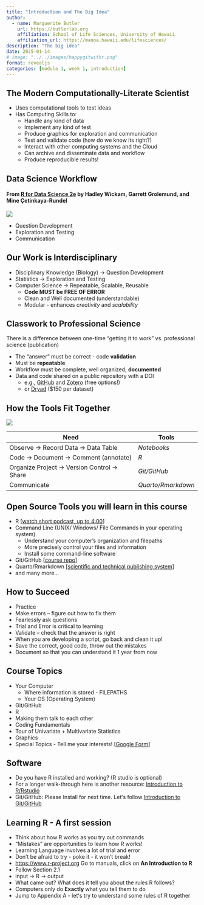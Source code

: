 ```yaml
---
title: "Introduction and The Big Idea"
author:
  - name: Marguerite Butler
    url: https://butlerlab.org
    affiliation: School of Life Sciences, University of Hawaii
    affiliation_url: https://manoa.hawaii.edu/lifesciences/
description: "The big idea"
date: 2025-01-14
# image: "../../images/happygitwithr.png"
format: revealjs
categories: [module 1, week 1, introduction]
---
```


## The Modern Computationally-Literate Scientist

::: {.incremental .scrollable}

- Uses computational tools to test ideas
- Has Computing Skills to:
  + Handle any kind of data
  + Implement any kind of test
  + Produce graphics for exploration and communication
  + Test and validate code (how do we know its right?)
  + Interact with other computing systems and the Cloud
  + Can archive and disseminate data and workflow
  + Produce reproducible results!

:::


## Data Science Workflow
#### From [R for Data Science 2e](https://r4ds.hadley.nz/) by Hadley Wickam, Garrett Grolemund, and Mine Çetinkaya-Rundel
[![](../../images/whole-game.png){fig-alt="R for Data Science"}](https://r4ds.hadley.nz/whole-game.html)

::: {.incremental}

- Question Development 
- Exploration and Testing 
- Communication

:::

## Our Work is Interdisciplinary

::: {.incremental}

- Disciplinary Knowledge (Biology) -> Question Development 
- Statistics -> Exploration and Testing 
- Computer Science -> Repeatable, Scalable, Reusable 
  + __Code MUST be FREE OF ERROR__
  + Clean and Well documented (understandable)
  + Modular - enhances _creativity_ and _scalability_

:::

## Classwork to Professional Science

There is a difference between one-time "getting it to work" vs. professional science (publication)

::: {.incremental}

- The "answer" must be correct - code __validation__
- Must be __repeatable__
- Workflow must be complete, well organized, __documented__
- Data and code shared on a public repository with a DOI 
  + e.g., [GitHub](https://github.com) and [Zotero](https://www.zotero.org) (free options!) 
  + or [Dryad](https://datadryad.org/stash) ($150 per dataset)
:::

## How the Tools Fit Together 
[![](../../images/whole-game.png){fig-alt="R for Data Science"}](https://r4ds.hadley.nz/whole-game.html)

::: {.nonincremental}

| Need | Tools |
|------|-------|
| Observe -> Record Data -> Data Table  | *Notebooks* |
| Code -> Document -> Comment (annotate) | *R* |
| Organize Project -> Version Control -> Share | *Git/GitHub* |
| Communicate |  *Quarto/Rmarkdown* |

:::

## Open Source Tools you will learn in this course
::: {.incremental}
- R \[[watch short podcast, up to 4:00](https://youtu.be/wzPRpyoNaa8?si=TxENkAoxZ_D8kHcJ)\]
- Command Line (UNIX/ Windows/ File Commands in your operating system)
  + Understand your computer's organization and filepaths
  + More precisely control your files and information
  + Install some command-line software
- Git/GitHub \[[course repo](https://github.com/mbutler808/rclass-2025)\]
- Quarto/Rmarkdown \[[scientific and technical publishing system](https://quarto.org)\]
- and many more...
:::

## How to Succeed 

::: {.nonincremental}
- Practice 
- Make errors -- figure out how to fix them
- Fearlessly ask questions
- Trial and Error is critical to learning
- Validate -- check that the answer is right
- When you are developing a script, go back and clean it up! 
- Save the correct, good code, throw out the mistakes
- Document so that you can understand it 1 year from now
:::

## Course Topics

::: {.incremental}
- Your Computer 
  + Where information is stored - FILEPATHS
  + Your OS (Operating System) 
- Git/GitHub
- R
- Making them talk to each other
- Coding Fundamentals
- Tour of Univariate + Multivariate Statistics
- Graphics 
- Special Topics - Tell me your interests! \[[Google Form](https://forms.gle/znU4dM5vf1TfKbUn8)\]
:::

## Software

- Do you have R installed and working? (R studio is optional)
- For a longer walk-through here is another resource: [Introduction to R/Rstudio](https://www.stephaniehicks.com/jhustatcomputing2022/posts/2022-08-30-introduction-to-r-and-rstudio/)
- Git/GitHub: Please Install for next time. Letʻs follow [Introduction to Git/GitHub](https://www.stephaniehicks.com/jhustatcomputing2022/posts/2022-08-30-introduction-to-gitgithub/)

## Learning R - A first session

::: {.incremental}
- Think about how R works as you try out commands
- "Mistakes" are opportunities to learn how R works!
- Learning Language involves a lot of trial and error
- Don't be afraid to try - poke it - it won't break!
- <https://www.r-project.org>  Go to manuals, click on **An Introduction to R**
- Follow Section 2.1
- input -> R -> output
- What came out? What does it tell you about the rules R follows?
- Computers only do **Exactly** what you tell them to do
- Jump to Appendix A - letʻs try to understand some rules of R together
:::




